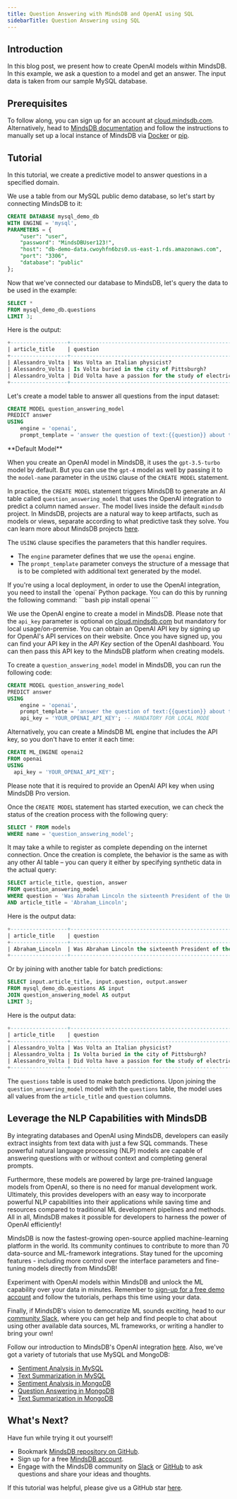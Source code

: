 ```yaml
---
title: Question Answering with MindsDB and OpenAI using SQL
sidebarTitle: Question Answering using SQL
---
```


## Introduction

In this blog post, we present how to create OpenAI models within MindsDB. In this example, we ask a question to a model and get an answer. The input data is taken from our sample MySQL database.

## Prerequisites

To follow along, you can sign up for an account at [cloud.mindsdb.com](https://cloud.mindsdb.com/register/nlp). Alternatively, head to [MindsDB documentation](https://docs.mindsdb.com/) and follow the instructions to manually set up a local instance of MindsDB via [Docker](/setup/self-hosted/docker) or [pip](/setup/self-hosted/pip/source).

## Tutorial

In this tutorial, we create a predictive model to answer questions in a specified domain.

We use a table from our MySQL public demo database, so let's start by connecting MindsDB to it:

```sql
CREATE DATABASE mysql_demo_db
WITH ENGINE = 'mysql',
PARAMETERS = {
    "user": "user",
    "password": "MindsDBUser123!",
    "host": "db-demo-data.cwoyhfn6bzs0.us-east-1.rds.amazonaws.com",
    "port": "3306",
    "database": "public"
};
```

Now that we've connected our database to MindsDB, let's query the data to be used in the example:

```sql
SELECT *
FROM mysql_demo_db.questions
LIMIT 3;
```

Here is the output:

```sql
+------------------+--------------------------------------------------------+-------------+
| article_title    | question                                               | true_answer |
+------------------+--------------------------------------------------------+-------------+
| Alessandro_Volta | Was Volta an Italian physicist?                        | yes         |
| Alessandro_Volta | Is Volta buried in the city of Pittsburgh?             | no          |
| Alessandro_Volta | Did Volta have a passion for the study of electricity? | yes         |
+------------------+--------------------------------------------------------+-------------+
```

Let's create a model table to answer all questions from the input dataset:

```sql
CREATE MODEL question_answering_model
PREDICT answer
USING
    engine = 'openai',
    prompt_template = 'answer the question of text:{{question}} about text:{{article_title}}';
```

<Info>
**Default Model**

When you create an OpenAI model in MindsDB, it uses the `gpt-3.5-turbo` model by default. But you can use the `gpt-4` model as well by passing it to the `model-name` parameter in the `USING` clause of the `CREATE MODEL` statement.
</Info>

In practice, the `CREATE MODEL` statement triggers MindsDB to generate an AI table called `question_answering_model` that uses the OpenAI integration to predict a column named `answer`. The model lives inside the default `mindsdb` project. In MindsDB, projects are a natural way to keep artifacts, such as models or views, separate according to what predictive task they solve. You can learn more about MindsDB projects [here](/sql/project).

The `USING` clause specifies the parameters that this handler requires.

- The `engine` parameter defines that we use the `openai` engine.
- The `prompt_template` parameter conveys the structure of a message that is to be completed with additional text generated by the model.

<Warning title = "Installing Dependencies for OpenAI Locally or On-Premises" icon = "triangle-exclamation" color="#fcd34dcc" >
If you're using a local deployment, in order to use the OpenAI integration, you need to install the `openai` Python package. You can do this by running the following command:
```bash
pip install openai
```
</Warning>

<Warning title = "Using OpenAI Locally or On-Premises" icon = "triangle-exclamation" color="#fcd34dcc" >

We use the OpenAI engine to create a model in MindsDB. Please note that the `api_key` parameter is optional on [cloud.mindsdb.com](https://cloud.mindsdb.com/register/nlp) but mandatory for local usage/on-premise. You can obtain an OpenAI API key by signing up for OpenAI's API services on their website. Once you have signed up, you can find your API key in the *API Key* section of the OpenAI dashboard. You can then pass this API key to the MindsDB platform when creating models.

To create a `question_answering_model` model in MindsDB, you can run the following code:

```sql
CREATE MODEL question_answering_model
PREDICT answer
USING
    engine = 'openai',
    prompt_template = 'answer the question of text:{{question}} about text:{{article_title}}',
    api_key = 'YOUR_OPENAI_API_KEY'; -- MANDATORY FOR LOCAL MODE
```

Alternatively, you can create a MindsDB ML engine that includes the API key, so you don't have to enter it each time:

```sql
CREATE ML_ENGINE openai2
FROM openai
USING
  api_key = 'YOUR_OPENAI_API_KEY';
```
Please note that it is required to provide an OpenAI API key when using MindsDB Pro version.

</Warning>

Once the `CREATE MODEL` statement has started execution, we can check the status of the creation process with the following query:

```sql
SELECT * FROM models
WHERE name = 'question_answering_model';
```

It may take a while to register as complete depending on the internet connection. Once the creation is complete, the behavior is the same as with any other AI table – you can query it either by specifying synthetic data in the actual query:

```sql
SELECT article_title, question, answer
FROM question_answering_model
WHERE question = 'Was Abraham Lincoln the sixteenth President of the United States?'
AND article_title = 'Abraham_Lincoln';
```

Here is the output data:

```sql
+------------------+-------------------------------------------------------------------+------------------------------------------------------------------------+
| article_title    | question                                                          | answer                                                                 |
+------------------+-------------------------------------------------------------------+------------------------------------------------------------------------+
| Abraham_Lincoln  | Was Abraham Lincoln the sixteenth President of the United States? | Yes, Abraham Lincoln was the sixteenth President of the United States. |
+------------------+-------------------------------------------------------------------+------------------------------------------------------------------------+
```

Or by joining with another table for batch predictions:

```sql
SELECT input.article_title, input.question, output.answer
FROM mysql_demo_db.questions AS input
JOIN question_answering_model AS output
LIMIT 3;
```

Here is the output data:

```sql
+------------------+--------------------------------------------------------+--------------------------------------------------------+
| article_title    | question                                               | answer                                                 |
+------------------+--------------------------------------------------------+--------------------------------------------------------+
| Alessandro_Volta | Was Volta an Italian physicist?                        | Yes, Volta was an Italian physicist.                   |
| Alessandro_Volta | Is Volta buried in the city of Pittsburgh?             | No, Volta is not buried in the city of Pittsburgh.     |
| Alessandro_Volta | Did Volta have a passion for the study of electricity? | Yes, Volta had a passion for the study of electricity. |
+------------------+--------------------------------------------------------+--------------------------------------------------------+
```

The `questions` table is used to make batch predictions. Upon joining the `question_answering_model` model with the `questions` table, the model uses all values from the `article_title` and `question` columns.

## Leverage the NLP Capabilities with MindsDB

By integrating databases and OpenAI using MindsDB, developers can easily extract insights from text data with just a few SQL commands. These powerful natural language processing (NLP) models are capable of answering questions with or without context and completing general prompts.

Furthermore, these models are powered by large pre-trained language models from OpenAI, so there is no need for manual development work. Ultimately, this provides developers with an easy way to incorporate powerful NLP capabilities into their applications while saving time and resources compared to traditional ML development pipelines and methods. All in all, MindsDB makes it possible for developers to harness the power of OpenAI efficiently!

MindsDB is now the fastest-growing open-source applied machine-learning platform in the world. Its community continues to contribute to more than 70 data-source and ML-framework integrations. Stay tuned for the upcoming features - including more control over the interface parameters and fine-tuning models directly from MindsDB!

Experiment with OpenAI models within MindsDB and unlock the ML capability over your data in minutes. Remember to [sign-up for a free demo account](https://cloud.mindsdb.com/register/nlp) and follow the tutorials, perhaps this time using your data.

Finally, if MindsDB's vision to democratize ML sounds exciting, head to our [community Slack](https://mindsdb.com/joincommunity), where you can get help and find people to chat about using other available data sources, ML frameworks, or writing a handler to bring your own!

Follow our introduction to MindsDB's OpenAI integration [here](https://mindsdb.com/blog/extract-insights-from-text-inside-databases-using-openai-gpt3-and-mindsdb-integration). Also, we've got a variety of tutorials that use MySQL and MongoDB:

- [Sentiment Analysis in MySQL](/nlp/sentiment-analysis-inside-mysql-with-openai)
- [Text Summarization in MySQL](/nlp/text-summarization-inside-mysql-with-openai)
- [Sentiment Analysis in MongoDB](/nlp/sentiment-analysis-inside-mongodb-with-openai)
- [Question Answering in MongoDB](/nlp/question-answering-inside-mongodb-with-openai)
- [Text Summarization in MongoDB](/nlp/text-summarization-inside-mongodb-with-openai)

## What's Next?

Have fun while trying it out yourself!

- Bookmark [MindsDB repository on GitHub](https://github.com/mindsdb/mindsdb).
- Sign up for a free [MindsDB account](https://cloud.mindsdb.com/register/nlp).
- Engage with the MindsDB community on [Slack](https://mindsdb.com/joincommunity) or [GitHub](https://github.com/mindsdb/mindsdb/discussions) to ask questions and share your ideas and thoughts.

If this tutorial was helpful, please give us a GitHub star [here](https://github.com/mindsdb/mindsdb).
